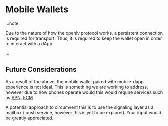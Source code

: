 # Mobile Wallets

:::note

Due to the nature of how the openlv protocol works, a persistent connection is required for transport.
Thus, it is required to keep the wallet open in order to interact with a dApp.

:::

## Future Considerations

As a result of the above, the mobile wallet paired with mobile-dapp experience is not ideal.
This is something we are working to address, however due to how phones operate would this would require services such as [APN](https://developer.apple.com/documentation/usernotifications), [FCM](https://firebase.google.com/docs/cloud-messaging/android/client).

A potential approach to circumvent this is to use the signaling layer as a mailbox / push service, however this is yet to be explored.
Your input would be greatly appreciated.
